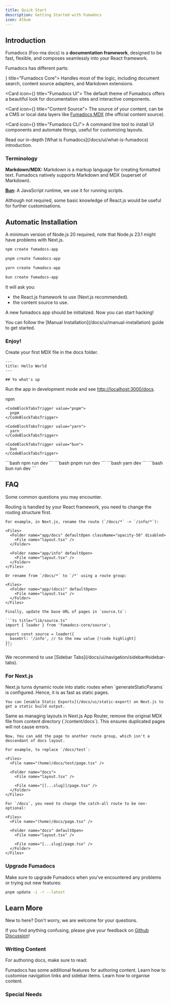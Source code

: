 ```yaml
---
title: Quick Start
description: Getting Started with Fumadocs
icon: Album
---
```


## Introduction

Fumadocs <span className="text-fd-muted-foreground text-sm">(Foo-ma docs)</span> is a **documentation framework**, designed to be fast, flexible,
and composes seamlessly into your React framework.

Fumadocs has different parts:

<Cards>
  <Card icon={<CpuIcon className="text-purple-300" />} title="Fumadocs Core">
    Handles most of the logic, including document search, content source adapters, and Markdown extensions.
  </Card>

  <Card icon={<PanelsTopLeft className="text-blue-300" />} title="Fumadocs UI">
    The default theme of Fumadocs offers a beautiful look for documentation sites and interactive components.
  </Card>

  <Card icon={<Database />} title="Content Source">
    The source of your content, can be a CMS or local data layers like [Fumadocs MDX](/docs/mdx) (the official content source).
  </Card>

  <Card icon={<Terminal />} title="Fumadocs CLI">
    A command line tool to install UI components and automate things, useful for customizing layouts.
  </Card>
</Cards>

<Callout title="Want to learn more?">
  Read our in-depth [What is Fumadocs](/docs/ui/what-is-fumadocs) introduction.
</Callout>

### Terminology

**Markdown/MDX:** Markdown is a markup language for creating formatted text. Fumadocs natively supports Markdown and MDX (superset of Markdown).

**[Bun](https://bun.sh):** A JavaScript runtime, we use it for running scripts.

Although not required, some basic knowledge of React.js would be useful for further customisations.

## Automatic Installation

A minimum version of Node.js 20 required, note that Node.js 23.1 might have problems with Next.js.

```bash tab="npm"
npm create fumadocs-app
```

```bash tab="pnpm"
pnpm create fumadocs-app
```

```bash tab="yarn"
yarn create fumadocs-app
```

```bash tab="bun"
bun create fumadocs-app
```

It will ask you:

* the React.js framework to use (Next.js recommended).
* the content source to use.

A new fumadocs app should be initialized. Now you can start hacking!

<Callout title="From Existing Codebase?">
  You can follow the [Manual Installation](/docs/ui/manual-installation) guide to get started.
</Callout>

### Enjoy!

Create your first MDX file in the docs folder.

```mdx title="content/docs/index.mdx"
---
title: Hello World
---

## Yo what's up
```

Run the app in development mode and see [http://localhost:3000/docs](http://localhost:3000/docs).

<CodeBlockTabs defaultValue="npm">
  <CodeBlockTabsList>
    <CodeBlockTabsTrigger value="npm">
      npm
    </CodeBlockTabsTrigger>

    <CodeBlockTabsTrigger value="pnpm">
      pnpm
    </CodeBlockTabsTrigger>

    <CodeBlockTabsTrigger value="yarn">
      yarn
    </CodeBlockTabsTrigger>

    <CodeBlockTabsTrigger value="bun">
      bun
    </CodeBlockTabsTrigger>
  </CodeBlockTabsList>

  <CodeBlockTab value="npm">
    ```bash
    npm run dev
    ```
  </CodeBlockTab>

  <CodeBlockTab value="pnpm">
    ```bash
    pnpm run dev
    ```
  </CodeBlockTab>

  <CodeBlockTab value="yarn">
    ```bash
    yarn dev
    ```
  </CodeBlockTab>

  <CodeBlockTab value="bun">
    ```bash
    bun run dev
    ```
  </CodeBlockTab>
</CodeBlockTabs>

## FAQ

Some common questions you may encounter.

<Accordions>
  <Accordion id="change-base-url" title="How to change the base route of docs?">
    Routing is handled by your React framework, you need to change the routing structure first.

    For example, in Next.js, rename the route (`/docs/*` -> `/info/*`):

    <Files>
      <Folder name="app/docs" defaultOpen className="opacity-50" disabled>
        <File name="layout.tsx" />
      </Folder>

      <Folder name="app/info" defaultOpen>
        <File name="layout.tsx" />
      </Folder>
    </Files>

    Or rename from `/docs/*` to `/*` using a route group:

    <Files>
      <Folder name="app/(docs)" defaultOpen>
        <File name="layout.tsx" />
      </Folder>
    </Files>

    Finally, update the base URL of pages in `source.ts`:

    ```ts title="lib/source.ts"
    import { loader } from 'fumadocs-core/source';

    export const source = loader({
      baseUrl: '/info', // to the new value [!code highlight]
    });
    ```
  </Accordion>

  <Accordion id="multi-docs" title="How to implement multi-docs?">
    We recommend to use [Sidebar Tabs](/docs/ui/navigation/sidebar#sidebar-tabs).
  </Accordion>
</Accordions>

### For Next.js

<Accordions>
  <Accordion id="dynamic-route" title="It uses Dynamic Route, will it be poor in performance?">
    Next.js turns dynamic route into static routes when `generateStaticParams` is configured.
    Hence, it is as fast as static pages.

    You can [enable Static Exports](/docs/ui/static-export) on Next.js to get a static build output.
  </Accordion>

  <Accordion id="custom-layout-docs-page" title="How to create a page in /docs without docs layout?">
    Same as managing layouts in Next.js App Router, remove the original MDX file from content directory (`/content/docs`).
    This ensures duplicated pages will not cause errors.

    Now, You can add the page to another route group, which isn't a descendant of docs layout.

    For example, to replace `/docs/test`:

    <Files>
      <File name="(home)/docs/test/page.tsx" />

      <Folder name="docs">
        <File name="layout.tsx" />

        <File name="[[...slug]]/page.tsx" />
      </Folder>
    </Files>

    For `/docs`, you need to change the catch-all route to be non-optional:

    <Files>
      <File name="(home)/docs/page.tsx" />

      <Folder name="docs" defaultOpen>
        <File name="layout.tsx" />

        <File name="[...slug]/page.tsx" />
      </Folder>
    </Files>
  </Accordion>
</Accordions>

### Upgrade Fumadocs

Make sure to upgrade Fumadocs when you've encountered any problems or trying out new features:

```bash title="pnpm"
pnpm update -i -r --latest
```

## Learn More

New to here? Don't worry, we are welcome for your questions.

If you find anything confusing, please give your feedback on [Github Discussion](https://github.com/fuma-nama/fumadocs/discussions)!

### Writing Content

For authoring docs, make sure to read:

<Cards>
  <Card href="/docs/ui/markdown" title="Markdown">
    Fumadocs has some additional features for authoring content.
  </Card>

  <Card href="/docs/ui/navigation" title="Navigation">
    Learn how to customise navigation links and sidebar items.
  </Card>

  <Card href="/docs/ui/page-conventions" title="Routing">
    Learn how to organise content.
  </Card>

  <Card href="/docs/ui/components" title="Components" description="See all available components to enhance your docs" />
</Cards>

### Special Needs

<Cards>
  <Card href="/docs/ui/static-export" title="Configure Static Export" description="Learn how to enable static export on your docs" />

  <Card href="/docs/ui/internationalization" title="Internationalization" description="Learn how to enable i18n" />

  <Card href="/docs/ui/theme" title="Color Themes" description="Add themes to Fumadocs UI" />

  <Card href="/docs/ui/customisation" title="Customise UI" description="A detailed guide on how to customise UI" />
</Cards>
